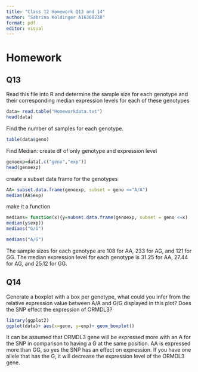 ```yaml
---
title: "Class 12 Homework Q13 and 14"
author: "Sabrina Koldinger A16368238"
format: pdf
editor: visual
---
```


# Homework 

## Q13
Read this file into R and determine the sample size for each genotype and their
corresponding median expression levels for each of these genotypes


```r
data= read.table("Homeworkdata.txt")
head(data)
```


Find the number of samples for each genotype. 
```r
table(data$geno)
```

Find Median:
create df of only genotype and expression level
```r
genoexp=data[,c("geno","exp")]
head(genoexp)
```

create a subset data frame for the genotypes
```r
AA= subset.data.frame(genoexp, subset = geno <="A/A")
median(AA$exp)
```


make it a function
```r
medians= function(x){y=subset.data.frame(genoexp, subset = geno <=x)
median(y$exp)}
medians("G/G")
```
```r
medians("A/G")
```


The sample sizes for each genotype are 108 for AA, 233 for AG, and 121 for GG. The median expression level for each genotype is 31.25 for AA, 27.44 for AG, and 25.12 for GG. 

## Q14
Generate a boxplot with a box per genotype, what could you infer from the relative
expression value between A/A and G/G displayed in this plot? Does the SNP effect the
expression of ORMDL3?


```r
library(ggplot2)
ggplot(data)+ aes(x=geno, y=exp)+ geom_boxplot()
```
It can be assumed that ORMDL3 gene will be expressed more with an A for the SNP in comparison to having a G at the same position. AA is expressed more than GG, so yes the SNP has an effect on expression. If you have one allele that has the G, it will decrease the expression level of the ORMDL3 gene. 

